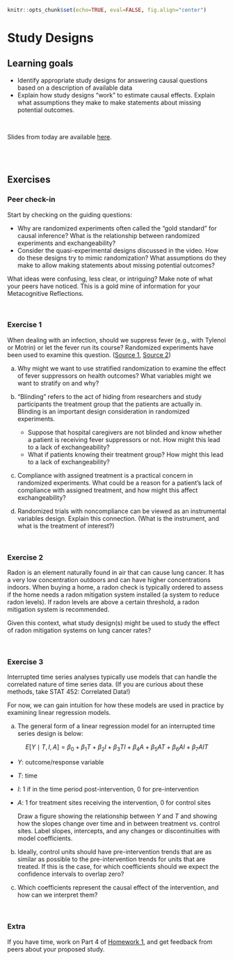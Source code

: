 ```r
knitr::opts_chunk$set(echo=TRUE, eval=FALSE, fig.align="center")
```

# Study Designs

## Learning goals {-}

- Identify appropriate study designs for answering causal questions based on a description of available data
- Explain how study designs "work" to estimate causal effects. Explain what assumptions they make to make statements about missing potential outcomes.

<br>

Slides from today are available [here](https://docs.google.com/presentation/d/1SWVwW4L1QULgLapuOpJoW3yupifZQfnv9EvdUvFGxgU/edit?usp=sharing).


<br><br>


## Exercises {-}

### Peer check-in {-}

Start by checking on the guiding questions:

- Why are randomized experiments often called the "gold standard" for causal inference? What is the relationship between randomized experiments and exchangeability?
- Consider the quasi-experimental designs discussed in the video. How do these designs try to mimic randomization? What assumptions do they make to allow making statements about missing potential outcomes?

What ideas were confusing, less clear, or intriguing? Make note of what your peers have noticed. This is a gold mine of information for your Metacognitive Reflections.


<br>


### Exercise 1 {-}

When dealing with an infection, should we suppress fever (e.g., with Tylenol or Motrin) or let the fever run its course? Randomized experiments have been used to examine this question. ([Source 1](https://www.ncbi.nlm.nih.gov/pmc/articles/PMC4703655/), [Source 2](https://academic.oup.com/emph/article/9/1/26/5998648))

a. Why might we want to use stratified randomization to examine the effect of fever suppressors on health outcomes? What variables might we want to stratify on and why?

b. "Blinding" refers to the act of hiding from researchers and study participants the treatment group that the patients are actually in. Blinding is an important design consideration in randomized experiments.    
    - Suppose that hospital caregivers are not blinded and know whether a patient is receiving fever suppressors or not. How might this lead to a lack of exchangeability?
    - What if patients knowing their treatment group? How might this lead to a lack of exchangeability?

c. Compliance with assigned treatment is a practical concern in randomized experiments. What could be a reason for a patient's lack of compliance with assigned treatment, and how might this affect exchangeability?

d. Randomized trials with noncompliance can be viewed as an instrumental variables design. Explain this connection. (What is the instrument, and what is the treatment of interest?)


<br>


### Exercise 2 {-}

Radon is an element naturally found in air that can cause lung cancer. It has a very low concentration outdoors and can have higher concentrations indoors. When buying a home, a radon check is typically ordered to assess if the home needs a radon mitigation system installed (a system to reduce radon levels). If radon levels are above a certain threshold, a radon mitigation system is recommended.

Given this context, what study design(s) might be used to study the effect of radon mitigation systems on lung cancer rates?


<br>


### Exercise 3 {-}

Interrupted time series analyses typically use models that can handle the correlated nature of time series data. (If you are curious about these methods, take STAT 452: Correlated Data!)

For now, we can gain intuition for how these models are used in practice by examining linear regression models.

a. The general form of a linear regression model for an interrupted time series design is below:

$$ E[Y \mid T, I, A] = \beta_0 + \beta_1 T + \beta_2 I + \beta_3 TI + \beta_4 A + \beta_5 AT + \beta_6 AI + \beta_7 AIT $$

- $Y$: outcome/response variable
- $T$: time
- $I$: 1 if in the time period post-intervention, 0 for pre-intervention
- $A$: 1 for treatment sites receiving the intervention, 0 for control sites

    Draw a figure showing the relationship between $Y$ and $T$ and showing how the slopes change over time and in between treatment vs. control sites. Label slopes, intercepts, and any changes or discontinuities with model coefficients.

b. Ideally, control units should have pre-intervention trends that are as similar as possible to the pre-intervention trends for units that are treated. If this is the case, for which coefficients should we expect the confidence intervals to overlap zero?

c. Which coefficients represent the causal effect of the intervention, and how can we interpret them?


<br>


### Extra {-}

If you have time, work on Part 4 of [Homework 1](homework-1.html), and get feedback from peers about your proposed study.
